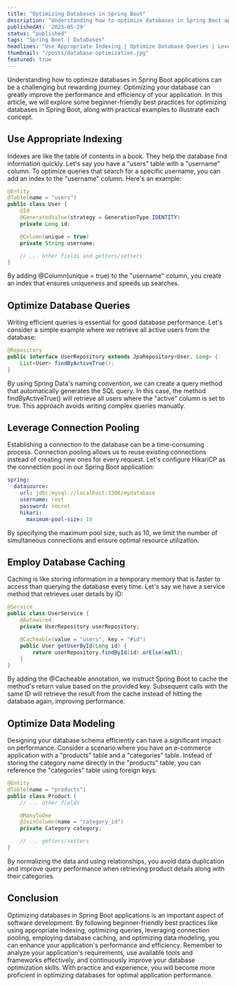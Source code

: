 ```yaml
---
title: "Optimizing Databases in Spring Boot"
description: "Understanding how to optimize databases in Spring Boot applications can be a challenging but rewarding journey. Optimizing your database can greatly improve the performance and efficiency of your application. In this article, we will explore some beginner-friendly best practices for optimizing databases in Spring Boot, along with practical examples to illustrate each concept."
publishedAt: '2023-05-29'
status: "published"
tags: "Spring Boot | Databases"
headlines: "Use Appropriate Indexing | Optimize Database Queries | Leverage Connection Pooling | Employ Database Caching | Optimize Data Modeling | Conclusion"
thumbnail: "/posts/database-optimization.jpg"
featured: true
---
```


Understanding how to optimize databases in Spring Boot applications can be a challenging but rewarding journey. Optimizing your database can greatly improve the performance and efficiency of your application. In this article, we will explore some beginner-friendly best practices for optimizing databases in Spring Boot, along with practical examples to illustrate each concept.

## Use Appropriate Indexing

Indexes are like the table of contents in a book. They help the database find information quickly. Let's say you have a "users" table with a "username" column. To optimize queries that search for a specific username, you can add an index to the "username" column. Here's an example:

```java filename="User.java"
@Entity
@Table(name = "users")
public class User {
    @Id
    @GeneratedValue(strategy = GenerationType.IDENTITY)
    private Long id;

    @Column(unique = true)
    private String username;

    // ... other fields and getters/setters
}
```
By adding @Column(unique = true) to the "username" column, you create an index that ensures uniqueness and speeds up searches.

## Optimize Database Queries

Writing efficient queries is essential for good database performance. Let's consider a simple example where we retrieve all active users from the database:

```java filename="UserRepository.java"
@Repository
public interface UserRepository extends JpaRepository<User, Long> {
    List<User> findByActiveTrue();
}

```

By using Spring Data's naming convention, we can create a query method that automatically generates the SQL query. In this case, the method findByActiveTrue() will retrieve all users where the "active" column is set to true. This approach avoids writing complex queries manually.

## Leverage Connection Pooling

Establishing a connection to the database can be a time-consuming process. Connection pooling allows us to reuse existing connections instead of creating new ones for every request. Let's configure HikariCP as the connection pool in our Spring Boot application:

```yaml filename="application.yaml"
spring:
  datasource:
    url: jdbc:mysql://localhost:3306/mydatabase
    username: root
    password: secret
    hikari:
      maximum-pool-size: 10

```

By specifying the maximum pool size, such as 10, we limit the number of simultaneous connections and ensure optimal resource utilization.

## Employ Database Caching

Caching is like storing information in a temporary memory that is faster to access than querying the database every time. Let's say we have a service method that retrieves user details by ID:

```java filename="UserService.java"
@Service
public class UserService {
    @Autowired
    private UserRepository userRepository;

    @Cacheable(value = "users", key = "#id")
    public User getUserById(Long id) {
        return userRepository.findById(id).orElse(null);
    }
}

```

By adding the @Cacheable annotation, we instruct Spring Boot to cache the method's return value based on the provided key. Subsequent calls with the same ID will retrieve the result from the cache instead of hitting the database again, improving performance.

## Optimize Data Modeling

Designing your database schema efficiently can have a significant impact on performance. Consider a scenario where you have an e-commerce application with a "products" table and a "categories" table. Instead of storing the category name directly in the "products" table, you can reference the "categories" table using foreign keys:

```java filename="Product.java"
@Entity
@Table(name = "products")
public class Product {
    // ... other fields

    @ManyToOne
    @JoinColumn(name = "category_id")
    private Category category;

    // ... getters/setters
}

```

By normalizing the data and using relationships, you avoid data duplication and improve query performance when retrieving product details along with their categories.

## Conclusion

Optimizing databases in Spring Boot applications is an important aspect of software development. By following beginner-friendly best practices like using appropriate indexing, optimizing queries, leveraging connection pooling, employing database caching, and optimizing data modeling, you can enhance your application's performance and efficiency. Remember to analyze your application's requirements, use available tools and frameworks effectively, and continuously improve your database optimization skills. With practice and experience, you will become more proficient in optimizing databases for optimal application performance.
